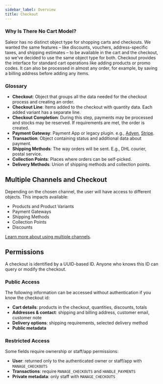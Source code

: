 ```yaml
---
sidebar_label: Overview
title: Checkout
---
```


### Why Is There No Cart Model?

Saleor has no distinct object type for shopping carts and checkouts. We wanted the same features – like discounts, vouchers, address-specific taxes, and shipping estimates – to be available in the cart and the checkout, so we've decided to use the same object type for both.
Checkout provides the interface for standard cart operations like adding products or promo codes. It can also be processed in almost any order, for example, by saving a billing address before adding any items.

### Glossary

- **Checkout**: Object that groups all the data needed for the checkout process and creating an order.
- **Checkout Line**: Items added to the checkout with quantity data. Each added variant has a separate line.
- **Checkout Completion**: During this step, payments may be processed and stocks may be reserved. If requirements are met, the order is created.
- **Payment Gateway**: Payment App or legacy plugin. e.g., [Adyen](developer/app-store/apps/adyen/overview.mdx), [Stripe](/developer/app-store/apps/stripe/overview.mdx).
- **Transaction**: Object containing status and additional data about payment.
- **Shipping Methods**: The way orders will be sent. E.g., DHL courier, postal service.
- **Collection Points**: Places where orders can be self-picked.
- **Delivery Methods**: Union of shipping methods and collection points.

## Multiple Channels and Checkout

Depending on the chosen channel, the user will have access to different objects. This impacts available:

- Products and Product Variants
- Payment Gateways
- Shipping Methods
- Collection Points
- Discounts

[Learn more about using multiple channels](developer/channels/overview.mdx).

## Permissions

A checkout is identified by a UUID-based ID.
Anyone who knows this ID can query or modify the checkout.

### Public Access

The following information can be accessed without authentication if you know the checkout id:

- **Cart details**: products in the checkout, quantities, discounts, totals
- **Addresses & contact**: shipping and billing address, customer email, customer note
- **Delivery options**: shipping requirements, selected delivery method
- **Public metadata**

### Restricted Access

Some fields require ownership or staff/app permissions:

- **User**: returned only to the authenticated owner or staff/app with `MANAGE_CHECKOUTS`
- **Transactions**: require `MANAGE_CHECKOUTS` and `HANDLE_PAYMENTS` 
- **Private metadata**: only staff with `MANAGE_CHECKOUTS`
